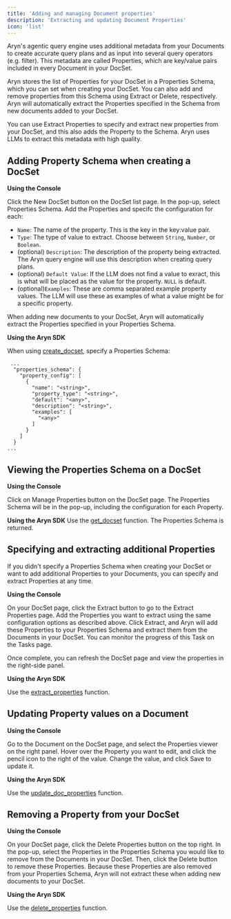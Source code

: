 ```yaml
---
title: 'Adding and managing Document properties'
description: 'Extracting and updating Document Properties'
icon: 'list'
---
```


Aryn's agentic query engine uses additional metadata from your Documents to create accurate query plans and as input into several query operators (e.g. filter). This metadata are called Properties, which are key/value pairs included in every Document in your DocSet.

Aryn stores the list of Properties for your DocSet in a Properties Schema, which you can set when creating your DocSet. You can also add and remove properties from this Schema using Extract or Delete, respectively. Aryn will automatically extract the Properties specified in the Schema from new documents added to your DocSet. 

You can use Extract Properties to specify and extract new properties from your DocSet, and this also adds the Property to the Schema. Aryn uses LLMs to extract this metadata with high quality.


## Adding Property Schema when creating a DocSet

**Using the Console**

Click the New DocSet button on the DocSet list page. In the pop-up, select Properties Schema. Add the Properties and specifc the configuration for each:

* ```Name```: The name of the property. This is the key in the key:value pair. 
* ```Type```: The type of value to extract. Choose between ```String```, ```Number```, or ```Boolean```. 
* (optional) ```Description```: The description of the property being extracted. The Aryn query engine will use this description when creating query plans.
* (optional) ```Default Value```: If the LLM does not find a value to exract, this is what will be placed as the value for the property. ```NULL``` is default.
* (optional)```Examples```: These are comma separated example property values. The LLM will use these as examples of what a value might be for a specific property. 


When adding new documents to your DocSet, Aryn will automatically extract the Properties specified in your Properties Schema.

**Using the Aryn SDK**

When using [create_docset](https://docs.aryn.ai/sdk-reference/storage#create-docset), specify a Properties Schema:

```
 ...
  "properties_schema": {
    "property_config": [
      {
        "name": "<string>",
        "property_type": "<string>",
        "default": "<any>",
        "description": "<string>",
        "examples": [
          "<any>"
        ]
      }
    ]
  }
...
```

## Viewing the Properties Schema on a DocSet

**Using the Console**

Click on Manage Properties button on the DocSet page. The Properties Schema will be in the pop-up, including the configuration for each Property.


**Using the Aryn SDK**
Use the [get_docset](https://docs.aryn.ai/sdk-reference/storage#return-value) function. The Properties Schema is returned.



## Specifying and extracting additional Properties

If you didn't specify a Properties Schema when creating your DocSet or want to add additional Properties to your Documents, you can specify and extract Properties at any time.

**Using the Console**

On your DocSet page, click the Extract button to go to the Extract Properties page. Add the Properties you want to extract using the same configuration options as described above. Click Extract, and Aryn will add these Properties to your Properties Schema and extract them from the Documents in your DocSet. You can monitor the progress of this Task on the Tasks page.

Once complete, you can refresh the DocSet page and view the properties in the right-side panel.

**Using the Aryn SDK**

Use the [extract_properties](https://docs.aryn.ai/sdk-reference/storage#extract-properties) function.


## Updating Property values on a Document

**Using the Console**

Go to the Document on the DocSet page, and select the Properties viewer on the right panel. Hover over the Property you want to edit, and click the pencil icon to the right of the value. Change the value, and click Save to update it.

**Using the Aryn SDK**

Use the [update_doc_properties](https://docs.aryn.ai/sdk-reference/storage#update-document-properties) function.


## Removing a Property from your DocSet

**Using the Console**

On your DocSet page, click the Delete Properties button on the top right. In the pop-up, select the Properties in the Properties Schema you would like to remove from the Documents in your DocSet. Then, click the Delete button to remove these Properties. Because these Properties are also removed from your Properties Schema, Aryn will not extract these when adding new documents to your DocSet.

**Using the Aryn SDK**

Use the [delete_properties](https://docs.aryn.ai/sdk-reference/storage#delete-properties) function.